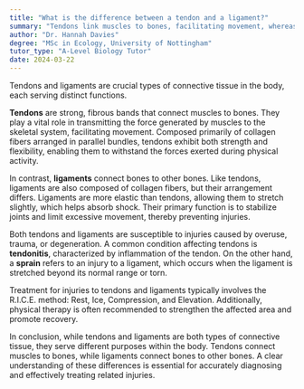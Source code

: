 ```yaml
---
title: "What is the difference between a tendon and a ligament?"
summary: "Tendons link muscles to bones, facilitating movement, whereas ligaments connect bones to other bones, providing stability to joints."
author: "Dr. Hannah Davies"
degree: "MSc in Ecology, University of Nottingham"
tutor_type: "A-Level Biology Tutor"
date: 2024-03-22
---
```


Tendons and ligaments are crucial types of connective tissue in the body, each serving distinct functions. 

**Tendons** are strong, fibrous bands that connect muscles to bones. They play a vital role in transmitting the force generated by muscles to the skeletal system, facilitating movement. Composed primarily of collagen fibers arranged in parallel bundles, tendons exhibit both strength and flexibility, enabling them to withstand the forces exerted during physical activity.

In contrast, **ligaments** connect bones to other bones. Like tendons, ligaments are also composed of collagen fibers, but their arrangement differs. Ligaments are more elastic than tendons, allowing them to stretch slightly, which helps absorb shock. Their primary function is to stabilize joints and limit excessive movement, thereby preventing injuries.

Both tendons and ligaments are susceptible to injuries caused by overuse, trauma, or degeneration. A common condition affecting tendons is **tendonitis**, characterized by inflammation of the tendon. On the other hand, a **sprain** refers to an injury to a ligament, which occurs when the ligament is stretched beyond its normal range or torn. 

Treatment for injuries to tendons and ligaments typically involves the R.I.C.E. method: Rest, Ice, Compression, and Elevation. Additionally, physical therapy is often recommended to strengthen the affected area and promote recovery.

In conclusion, while tendons and ligaments are both types of connective tissue, they serve different purposes within the body. Tendons connect muscles to bones, while ligaments connect bones to other bones. A clear understanding of these differences is essential for accurately diagnosing and effectively treating related injuries.
    